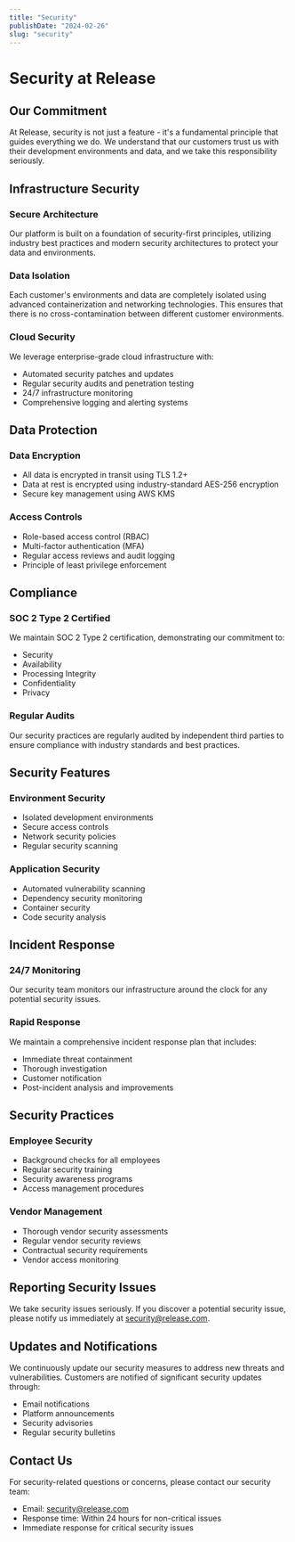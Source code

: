 ```yaml
---
title: "Security"
publishDate: "2024-02-26"
slug: "security"
---
```


# Security at Release

<CertificationBadge />

## Our Commitment

At Release, security is not just a feature - it's a fundamental principle that guides everything we do. We understand that our customers trust us with their development environments and data, and we take this responsibility seriously.

## Infrastructure Security

### Secure Architecture

Our platform is built on a foundation of security-first principles, utilizing industry best practices and modern security architectures to protect your data and environments.

### Data Isolation

Each customer's environments and data are completely isolated using advanced containerization and networking technologies. This ensures that there is no cross-contamination between different customer environments.

### Cloud Security

We leverage enterprise-grade cloud infrastructure with:

- Automated security patches and updates
- Regular security audits and penetration testing
- 24/7 infrastructure monitoring
- Comprehensive logging and alerting systems

## Data Protection

### Data Encryption

- All data is encrypted in transit using TLS 1.2+
- Data at rest is encrypted using industry-standard AES-256 encryption
- Secure key management using AWS KMS

### Access Controls

- Role-based access control (RBAC)
- Multi-factor authentication (MFA)
- Regular access reviews and audit logging
- Principle of least privilege enforcement

## Compliance

### SOC 2 Type 2 Certified

We maintain SOC 2 Type 2 certification, demonstrating our commitment to:

- Security
- Availability
- Processing Integrity
- Confidentiality
- Privacy

### Regular Audits

Our security practices are regularly audited by independent third parties to ensure compliance with industry standards and best practices.

## Security Features

### Environment Security

- Isolated development environments
- Secure access controls
- Network security policies
- Regular security scanning

### Application Security

- Automated vulnerability scanning
- Dependency security monitoring
- Container security
- Code security analysis

## Incident Response

### 24/7 Monitoring

Our security team monitors our infrastructure around the clock for any potential security issues.

### Rapid Response

We maintain a comprehensive incident response plan that includes:

- Immediate threat containment
- Thorough investigation
- Customer notification
- Post-incident analysis and improvements

## Security Practices

### Employee Security

- Background checks for all employees
- Regular security training
- Security awareness programs
- Access management procedures

### Vendor Management

- Thorough vendor security assessments
- Regular vendor security reviews
- Contractual security requirements
- Vendor access monitoring

## Reporting Security Issues

We take security issues seriously. If you discover a potential security issue, please notify us immediately at security@release.com.

## Updates and Notifications

We continuously update our security measures to address new threats and vulnerabilities. Customers are notified of significant security updates through:

- Email notifications
- Platform announcements
- Security advisories
- Regular security bulletins

## Contact Us

For security-related questions or concerns, please contact our security team:

- Email: security@release.com
- Response time: Within 24 hours for non-critical issues
- Immediate response for critical security issues
